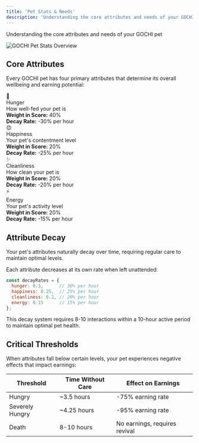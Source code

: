 ```yaml
---
title: 'Pet Stats & Needs'
description: 'Understanding the core attributes and needs of your GOCHI pet'
---
```


Understanding the core attributes and needs of your GOCHI pet

<Frame>
  <img src="https://media.discordapp.net/attachments/1224667348620021830/1360311922754453685/image_7.png?ex=67faa8b3&is=67f95733&hm=930dd1b811fb9aa865c88f5415b23e1cd39eb4470e5caf3d0799e64d71cf4fb3&=&format=webp&quality=lossless" alt="GOCHI Pet Stats Overview" />
</Frame>

## Core Attributes

Every GOCHI pet has four primary attributes that determine its overall wellbeing and earning potential:

<div className="grid grid-cols-1 md:grid-cols-2 gap-4">
  <div className="stat-card">
    <div className="flex items-start">
      <div className="text-green-500 mr-4">
        <span className="text-2xl">🥣</span>
      </div>
      <div>
        <div className="stat-name">Hunger</div>
        <div className="stat-desc">How well-fed your pet is</div>
        <div className="stat-value"><strong>Weight in Score:</strong> 40%</div>
        <div className="stat-value"><strong>Decay Rate:</strong> -30% per hour</div>
      </div>
    </div>
  </div>
  <div className="stat-card">
    <div className="flex items-start">
      <div className="text-green-500 mr-4">
        <span className="text-2xl">😊</span>
      </div>
      <div>
        <div className="stat-name">Happiness</div>
        <div className="stat-desc">Your pet's contentment level</div>
        <div className="stat-value"><strong>Weight in Score:</strong> 20%</div>
        <div className="stat-value"><strong>Decay Rate:</strong> -25% per hour</div>
      </div>
    </div>
  </div>
  <div className="stat-card">
    <div className="flex items-start">
      <div className="text-green-500 mr-4">
        <span className="text-2xl">✨</span>
      </div>
      <div>
        <div className="stat-name">Cleanliness</div>
        <div className="stat-desc">How clean your pet is</div>
        <div className="stat-value"><strong>Weight in Score:</strong> 20%</div>
        <div className="stat-value"><strong>Decay Rate:</strong> -20% per hour</div>
      </div>
    </div>
  </div>
  <div className="stat-card">
    <div className="flex items-start">
      <div className="text-green-500 mr-4">
        <span className="text-2xl">⚡</span>
      </div>
      <div>
        <div className="stat-name">Energy</div>
        <div className="stat-desc">Your pet's activity level</div>
        <div className="stat-value"><strong>Weight in Score:</strong> 20%</div>
        <div className="stat-value"><strong>Decay Rate:</strong> -15% per hour</div>
      </div>
    </div>
  </div>
</div>

## Attribute Decay

<Note>
Your pet's attributes naturally decay over time, requiring regular care to maintain optimal levels.
</Note>

Each attribute decreases at its own rate when left unattended:

```javascript
const decayRates = {
  hunger: 0.3,      // 30% per hour
  happiness: 0.25,  // 25% per hour
  cleanliness: 0.2, // 20% per hour
  energy: 0.15      // 15% per hour
};
```

This decay system requires 8-10 interactions within a 10-hour active period to maintain optimal pet health.

## Critical Thresholds

When attributes fall below certain levels, your pet experiences negative effects that impact earnings:

| Threshold | Time Without Care | Effect on Earnings |
|-----------|-------------------|-------------------|
| Hungry | ~3.5 hours | -75% earning rate |
| Severely Hungry | ~4.25 hours | -95% earning rate |
| Death | 8-10 hours | No earnings, requires revival |
